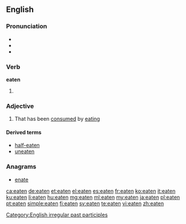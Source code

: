 ==English==

===Pronunciation===
* {{IPA|/ˈiːt(ə)n/}}
* {{audio|en-us-eaten.ogg|Audio (US)|lang=en}}
* {{rhymes|iːtən}}

===Verb===
'''eaten'''

# {{past participle of|eat|lang=en}}

===Adjective===
{{en-adj}}

# {{context|especially in combination|lang=en}} That has been [[consumed]] by [[eating]]

====Derived terms====
* [[half-eaten]]
* [[uneaten]]

===Anagrams===
* [[enate#English|enate]]

[[Category:English irregular past participles]]

[[ca:eaten]]
[[de:eaten]]
[[et:eaten]]
[[el:eaten]]
[[es:eaten]]
[[fr:eaten]]
[[ko:eaten]]
[[it:eaten]]
[[ku:eaten]]
[[li:eaten]]
[[hu:eaten]]
[[mg:eaten]]
[[ml:eaten]]
[[my:eaten]]
[[ja:eaten]]
[[pl:eaten]]
[[pt:eaten]]
[[simple:eaten]]
[[fi:eaten]]
[[sv:eaten]]
[[te:eaten]]
[[vi:eaten]]
[[zh:eaten]]
